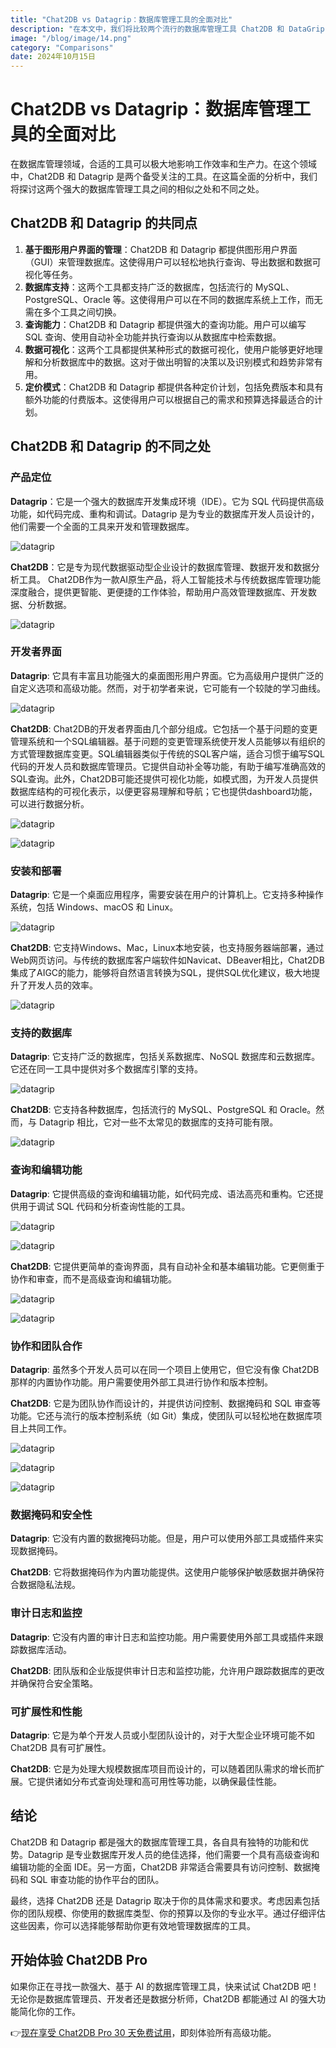 ```yaml
---
title: "Chat2DB vs Datagrip：数据库管理工具的全面对比"
description: "在本文中，我们将比较两个流行的数据库管理工具 Chat2DB 和 DataGrip，以帮助您进行评估。"
image: "/blog/image/14.png"
category: "Comparisons"
date: 2024年10月15日
---
```


# Chat2DB vs Datagrip：数据库管理工具的全面对比

在数据库管理领域，合适的工具可以极大地影响工作效率和生产力。在这个领域中，Chat2DB 和 Datagrip 是两个备受关注的工具。在这篇全面的分析中，我们将探讨这两个强大的数据库管理工具之间的相似之处和不同之处。

## Chat2DB 和 Datagrip 的共同点

1. **基于图形用户界面的管理**：Chat2DB 和 Datagrip 都提供图形用户界面（GUI）来管理数据库。这使得用户可以轻松地执行查询、导出数据和数据可视化等任务。
2. **数据库支持**：这两个工具都支持广泛的数据库，包括流行的 MySQL、PostgreSQL、Oracle 等。这使得用户可以在不同的数据库系统上工作，而无需在多个工具之间切换。
3. **查询能力**：Chat2DB 和 Datagrip 都提供强大的查询功能。用户可以编写 SQL 查询、使用自动补全功能并执行查询以从数据库中检索数据。
4. **数据可视化**：这两个工具都提供某种形式的数据可视化，使用户能够更好地理解和分析数据库中的数据。这对于做出明智的决策以及识别模式和趋势非常有用。
5. **定价模式**：Chat2DB 和 Datagrip 都提供各种定价计划，包括免费版本和具有额外功能的付费版本。这使得用户可以根据自己的需求和预算选择最适合的计划。

## Chat2DB 和 Datagrip 的不同之处

### 产品定位

**Datagrip**：它是一个强大的数据库开发集成环境（IDE）。它为 SQL 代码提供高级功能，如代码完成、重构和调试。Datagrip 是为专业的数据库开发人员设计的，他们需要一个全面的工具来开发和管理数据库。

![datagrip](/image/blog/datagrip/1.png)

**Chat2DB**：它是专为现代数据驱动型企业设计的数据库管理、数据开发和数据分析工具。 Chat2DB作为一款AI原生产品，将人工智能技术与传统数据库管理功能深度融合，提供更智能、更便捷的工作体验，帮助用户高效管理数据库、开发数据、分析数据。

![datagrip](/image/blog/datagrip/2.png)

### 开发者界面

**Datagrip**: 它具有丰富且功能强大的桌面图形用户界面。它为高级用户提供广泛的自定义选项和高级功能。然而，对于初学者来说，它可能有一个较陡的学习曲线。

![datagrip](/image/blog/datagrip/3.png)

**Chat2DB**: Chat2DB的开发者界面由几个部分组成。它包括一个基于问题的变更管理系统和一个SQL编辑器。基于问题的变更管理系统使开发人员能够以有组织的方式管理数据库变更。SQL编辑器类似于传统的SQL客户端，适合习惯于编写SQL代码的开发人员和数据库管理员。它提供自动补全等功能，有助于编写准确高效的SQL查询。此外，Chat2DB可能还提供可视化功能，如模式图，为开发人员提供数据库结构的可视化表示，以便更容易理解和导航；它也提供dashboard功能，可以进行数据分析。

![datagrip](/image/blog/datagrip/4.png)

![datagrip](/image/blog/datagrip/5.png)

### 安装和部署

**Datagrip**: 它是一个桌面应用程序，需要安装在用户的计算机上。它支持多种操作系统，包括 Windows、macOS 和 Linux。

![datagrip](/image/blog/datagrip/6.png)

**Chat2DB**: 它支持Windows、Mac，Linux本地安装，也支持服务器端部署，通过Web网页访问。与传统的数据库客户端软件如Navicat、DBeaver相比，Chat2DB集成了AIGC的能力，能够将自然语言转换为SQL，提供SQL优化建议，极大地提升了开发人员的效率。

![datagrip](/image/blog/datagrip/7.png)

### 支持的数据库

**Datagrip**: 它支持广泛的数据库，包括关系数据库、NoSQL 数据库和云数据库。它还在同一工具中提供对多个数据库引擎的支持。

![datagrip](/image/blog/datagrip/8.png)

**Chat2DB**: 它支持各种数据库，包括流行的 MySQL、PostgreSQL 和 Oracle。然而，与 Datagrip 相比，它对一些不太常见的数据库的支持可能有限。

![datagrip](/image/blog/datagrip/9.png)

### 查询和编辑功能

**Datagrip**: 它提供高级的查询和编辑功能，如代码完成、语法高亮和重构。它还提供用于调试 SQL 代码和分析查询性能的工具。

![datagrip](/image/blog/datagrip/10.png)

![datagrip](/image/blog/datagrip/11.png)

**Chat2DB**: 它提供更简单的查询界面，具有自动补全和基本编辑功能。它更侧重于协作和审查，而不是高级查询和编辑功能。

![datagrip](/image/blog/datagrip/12.png)

![datagrip](/image/blog/datagrip/13.png)

### 协作和团队合作

**Datagrip**: 虽然多个开发人员可以在同一个项目上使用它，但它没有像 Chat2DB 那样的内置协作功能。用户需要使用外部工具进行协作和版本控制。

**Chat2DB**: 它是为团队协作而设计的，并提供访问控制、数据掩码和 SQL 审查等功能。它还与流行的版本控制系统（如 Git）集成，使团队可以轻松地在数据库项目上共同工作。

![datagrip](/image/blog/datagrip/14.png)

![datagrip](/image/blog/datagrip/15.png)

![datagrip](/image/blog/datagrip/16.png)

### 数据掩码和安全性

**Datagrip**: 它没有内置的数据掩码功能。但是，用户可以使用外部工具或插件来实现数据掩码。

**Chat2DB**: 它将数据掩码作为内置功能提供。这使用户能够保护敏感数据并确保符合数据隐私法规。

### 审计日志和监控

**Datagrip**: 它没有内置的审计日志和监控功能。用户需要使用外部工具或插件来跟踪数据库活动。

**Chat2DB**: 团队版和企业版提供审计日志和监控功能，允许用户跟踪数据库的更改并确保符合安全策略。

### 可扩展性和性能

**Datagrip**: 它是为单个开发人员或小型团队设计的，对于大型企业环境可能不如 Chat2DB 具有可扩展性。

**Chat2DB**: 它是为处理大规模数据库项目而设计的，可以随着团队需求的增长而扩展。它提供诸如分布式查询处理和高可用性等功能，以确保最佳性能。

## 结论

Chat2DB 和 Datagrip 都是强大的数据库管理工具，各自具有独特的功能和优势。Datagrip 是专业数据库开发人员的绝佳选择，他们需要一个具有高级查询和编辑功能的全面 IDE。另一方面，Chat2DB 非常适合需要具有访问控制、数据掩码和 SQL 审查功能的协作平台的团队。

最终，选择 Chat2DB 还是 Datagrip 取决于你的具体需求和要求。考虑因素包括你的团队规模、你使用的数据库类型、你的预算以及你的专业水平。通过仔细评估这些因素，你可以选择能够帮助你更有效地管理数据库的工具。

## 开始体验 Chat2DB Pro

如果你正在寻找一款强大、基于 AI 的数据库管理工具，快来试试 Chat2DB 吧！无论你是数据库管理员、开发者还是数据分析师，Chat2DB 都能通过 AI 的强大功能简化你的工作。

👉[现在享受 Chat2DB Pro 30 天免费试用](https://chat2db-ai.com/pricing)，即刻体验所有高级功能。
